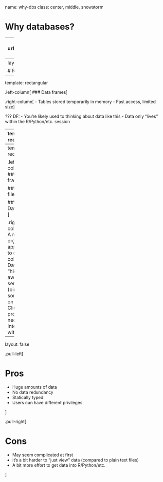 name: why-dbs
class: center, middle, snowstorm

# Why databases?


---
class: center
background-image: url(https://upload.wikimedia.org/wikipedia/commons/0/0c/ComputerMemoryHierarchy.svg)
background-size: 70%

---
layout: true
name: rectangular

# Rectangular data

---
template: rectangular

.left-column[
### Data frames
]

.right-column[
- Tables stored temporarily in memory
- Fast access, limited size
]

???
DF:
- You're likely used to thinking about data like this
- Data only "lives" within the R/Python/etc. session

---
template: rectangular

.left-column[
### Data frames

### CSV files
]

.right-column[
- Tables stored "permanently" in files on the hard drive
- Unlimited size<sup>*</sup>, slower access
- You still have to read it into memory to do stuff
]

.footnote[
*) Depending on your hard drive volume and type `r emo::ji("smirk")`
]

???
CSV:
- Data persistent between sessions
- Plain text files are not very efficient

---
template: rectangular

.left-column[
### Data frames

### CSV files

### Databases
]

.right-column[
- A more organised approach to data collection
- Data is "hidden away" on server (binary files somewhere on disk)
- Client program needed to interact with it
]

---
layout: false

.pull-left[

# Pros

- Huge amounts of data
- No data redundancy
- Statically typed
- Users can have different privileges

]

.pull-right[

# Cons

- May seem complicated at first
- It's a bit harder to "just view" data (compared to plain text files)
- A bit more effort to get data into R/Python/etc.

]
